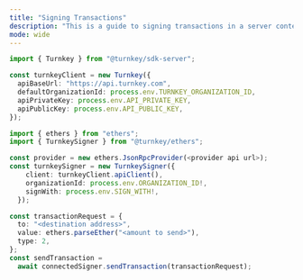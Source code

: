 ```yaml
---
title: "Signing Transactions"
description: "This is a guide to signing transactions in a server context. While these snippets leverage Ethers, it can be swapped out for other signers in the Viem or Solana contexts. An example for Ethers can be found , and  for Viem in the server context. A similar example with Solana can be found ."
mode: wide
---
```


<Steps>
<Step title="Initialize the Server Client">

```ts
import { Turnkey } from "@turnkey/sdk-server";

const turnkeyClient = new Turnkey({
  apiBaseUrl: "https://api.turnkey.com",
  defaultOrganizationId: process.env.TURNKEY_ORGANIZATION_ID,
  apiPrivateKey: process.env.API_PRIVATE_KEY,
  apiPublicKey: process.env.API_PUBLIC_KEY,
});
```
</Step>

<Step title="Initialize an Ethers Provider and Turnkey Signer">

```ts
import { ethers } from "ethers";
import { TurnkeySigner } from "@turnkey/ethers";

const provider = new ethers.JsonRpcProvider(<provider api url>);
const turnkeySigner = new TurnkeySigner({
    client: turnkeyClient.apiClient(),
    organizationId: process.env.ORGANIZATION_ID!,
    signWith: process.env.SIGN_WITH!,
  });
```
</Step>

<Step title="Call `sendTransaction` with the Turnkey Signer">

```ts
const transactionRequest = {
  to: "<destination address>",
  value: ethers.parseEther("<amount to send>"),
  type: 2,
};
const sendTransaction =
  await connectedSigner.sendTransaction(transactionRequest);
```
</Step>
</Steps>
